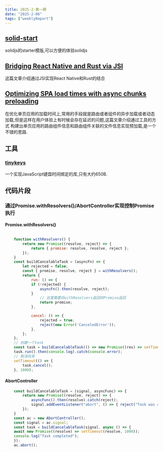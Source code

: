 ```yaml
---
title: 2025-2-第一期
date: "2025-2-06"  
tags: ["weeklyReport"]
---
```



## [solid-start](https://github.com/solidjs/solid-start)
solidjs的starter模版,可以方便的体验solidjs

## [Bridging React Native and Rust via JSI](https://ditto.live/blog/bridging-react-native-and-rust-via-jsi)
这篇文章介绍通过JSI实现React Native和Rust的结合

## [Optimizing SPA load times with async chunks preloading](https://mmazzarolo.com/blog/2024-08-13-async-chunk-preloading-on-load/)
在优化单页应用的加载时间上,常用的手段就是路由或者组件的异步加载或者动态加载,但是这样在用户体验上有时候会存在延迟的问题,这篇文章介绍通过工具的方式
构建出单页应用的路由组件信息和路由组件关联的文件信息实现预加载,是一个不错的思路.


## 工具

### [tinykeys](https://github.com/jamiebuilds/tinykeys)  
一个实现JavaScript键盘时间绑定的库,只有大约650B.


## 代码片段

### 通过Promise.withResolvers()/AbortController实现控制Promise执行

#### Promise.withResolvers()
```javascript

    function withResolvers() {
        return new Promise((resolve, reject) => {
            return { promise: resolve, resolve, reject };
        });
    }
    const buildCancelableTask = (asyncFn) => {
        let rejected = false;
        const { promise, resolve, reject } = withResolvers();
        return {
            run: () => {
            if (!rejected) {
                asyncFn().then(resolve, reject);
            }
                // 这里需要将withResolvers返回的Promise返回
                return promise;
            },

            cancel: () => {
                rejected = true;
                reject(new Error('CanceledError'));
            },
        };
    };
    // 创建一个task
    const task = buildCancelableTask(() => new Promise((res) => setTimeout(() => res('Task completed'), 3000)));
    task.run().then(console.log).catch(console.error);
    // 取消任务
    setTimeout(() => {
        task.cancel();
    }, 1000);
```
#### AbortController
```javascript
    const buildCancelableTask = (signal, asyncFunc) => {
        return new Promise((resolve, reject) => {
            asyncFunc().then(resolve).catch(reject);
            signal.addEventListener("abort", () => { reject("Task was canceled"); });
        });
    }
    const ac = new AbortController();
    const signal = ac.signal;
    const task = buildCancelableTask(signal, async () => {
    await new Promise((resolve) => setTimeout(resolve, 1000));
    console.log("Task completed");
    });
    ac.abort();
```























